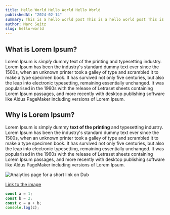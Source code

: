 ```yaml
---
title: Hello World Hello World Hello World
publishedAt: "2024-02-14"
summary: This is a hello world post This is a hello world post This is a hello world post
author: Marc Seitz
slug: hello-world
---
```


## What is Lorem Ipsum?

Lorem Ipsum is _simply_ dummy text of the printing and typesetting industry. Lorem Ipsum has been the industry's standard dummy text ever since the 1500s, when an unknown printer took a galley of type and scrambled it to make a type specimen book. It has survived not only five centuries, but also the leap into electronic typesetting, remaining essentially unchanged. It was popularised in the 1960s with the release of Letraset sheets containing Lorem Ipsum passages, and more recently with desktop publishing software like Aldus PageMaker including versions of Lorem Ipsum.

## Why is Lorem Ipsum?

Lorem Ipsum is simply dummy **text of the printing** and typesetting industry. Lorem Ipsum has been the industry's standard dummy text ever since the 1500s, when an unknown printer took a galley of type and scrambled it to make a type specimen book. It has survived not only five centuries, but also the leap into electronic typesetting, remaining essentially unchanged. It was popularised in the 1960s with the release of Letraset sheets containing Lorem Ipsum passages, and more recently with desktop publishing software like Aldus PageMaker including versions of Lorem Ipsum.

![Analytics page for a short link on Dub](/_static/meta-image.png?width=1200&height=400)

[Link to the image](https://www.papermark.com/_static/meta-image.png)

```ts
const a = 1;
const b = 2;
const c = a + b;
console.log(c);
```
